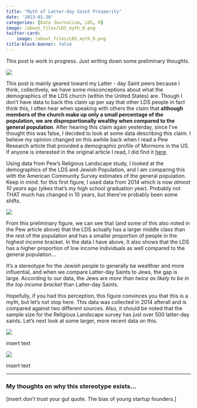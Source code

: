 ```yaml
---
title: "Myth of Latter-day Saint Prosperity"
date: '2023-01-30'
categories: [Data Journalism, LDS, R]
image: /about_files/LDS_myth_0.png
twitter-card: 
    image: /about_files/LDS_myth_0.png
title-block-banner: false
---
```

This post is work in progress. Just writing down some preliminary thoughts.

![](/./about_files/LDS_myth_0.png){fig-align="center"}

This post is mainly geared toward my Latter - day Saint peers because I think, collectively, we have some misconceptions about what the demographics of the LDS church (within the United States) are. Though I don't have data to back this claim up per say that other LDS people in fact think this, I often hear when speaking with others the claim that **although members of the church make up only a small percentage of the population, we are disproportionally wealthy when compared to the general population**. After hearing this claim again yesterday, since I've thought this was false, I decided to look at some data describing this claim. I believe my opinion changed on this awhile back when I read a Pew Research article that provided a demographic profile of Mormons in the US. If anyone is interested in the original article I read, I did find it [here](https://www.pewresearch.org/religion/2009/07/24/a-portrait-of-mormons-in-the-us/).

Using data from Pew's Religious Landscape study, I looked at the demographics of the LDS and Jewish Population, and I am comparing this with the American Community Survey estimates of the general population. Keep in mind: for this first figure, I used data from 2014 which is now *almost 10 years* ago (yikes that's my high school graduation year). Probably not THAT much has changed in 10 years, but there've probably been some shifts.

![](/./about_files/LDS_myth_1.png){fig-align="center"}

From this preliminary figure, we can see that (and some of this also noted in the Pew article above) that the LDS actually has a larger middle class than the rest of the population and has a smaller proportion of people in the highest income bracket. In the data I have above, It also shows that the LDS has a higher proportion of low income individuals as well compared to the general population...

It's a stereotype for the Jewish people to generally be wealthier and more influential, and when we compare Latter-day Saints to Jews, the gap is large. According to our data, the Jews are *more than twice as likely to be in the top income bracket* than Latter-day Saints.

Hopefully, if you had this perception, this figure convinces you that this is a myth, but let's not stop here. This data was collected in 2014 afterall and is compared against two different sources. Also, it should be noted that the sample size for the Religious Landscape survey has just over 500 latter-day saints. Let's next look at some larger, more recent data on this.

![](/./about_files/LDS_myth_2.png){fig-align="center"}

insert text

![](/./about_files/LDS_myth_3.png){fig-align="center"}

insert text

-----------------------------------

### My thoughts on why this stereotype exists...

[insert don't trust your gut quote. The bias of young startup founders.]
